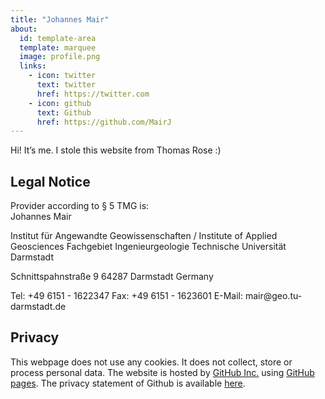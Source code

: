 ```yaml
---
title: "Johannes Mair"
about:
  id: template-area
  template: marquee
  image: profile.png
  links:
    - icon: twitter
      text: twitter
      href: https://twitter.com
    - icon: github
      text: Github
      href: https://github.com/MairJ
---
```





:::{#template-area}

Hi! It's me. I stole this website from Thomas Rose :)

:::

## Legal Notice

Provider according to § 5 TMG is:  
Johannes Mair

Institut für Angewandte Geowissenschaften / Institute of Applied Geosciences
Fachgebiet Ingenieurgeologie
Technische Universität Darmstadt

Schnittspahnstraße 9
64287 Darmstadt
Germany

Tel: +49 6151 - 1622347
Fax: +49 6151 - 1623601
E-Mail: mair@geo.tu-darmstadt.de

## Privacy

This webpage does not use any cookies. It does not collect, store or process personal data. The website is hosted by [GitHub Inc.](https://github.com/){target="_blank"} using [GitHub pages](https://docs.github.com/en/pages/getting-started-with-github-pages/about-github-pages){target="_blank"}. The privacy statement of Github is available [here](https://docs.github.com/en/site-policy/privacy-policies/github-privacy-statement){target="_blank"}. 
